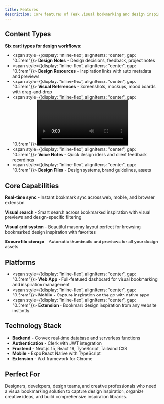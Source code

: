 ```yaml
---
title: Features
description: Core features of Teak visual bookmarking and design inspiration manager
---
```



## Content Types

**Six card types for design workflows:**
- <span style={{display: "inline-flex", alignItems: "center", gap: "0.5rem"}}><FileText size={16} /> **Design Notes**</span> - Design decisions, feedback, project notes
- <span style={{display: "inline-flex", alignItems: "center", gap: "0.5rem"}}><Link size={16} /> **Design Resources**</span> - Inspiration links with auto metadata and previews
- <span style={{display: "inline-flex", alignItems: "center", gap: "0.5rem"}}><Camera size={16} /> **Visual References**</span> - Screenshots, mockups, mood boards with drag-and-drop
- <span style={{display: "inline-flex", alignItems: "center", gap: "0.5rem"}}><Video size={16} /> **Animation References**</span> - Motion design examples with built-in player
- <span style={{display: "inline-flex", alignItems: "center", gap: "0.5rem"}}><Mic size={16} /> **Voice Notes**</span> - Quick design ideas and client feedback recordings
- <span style={{display: "inline-flex", alignItems: "center", gap: "0.5rem"}}><File size={16} /> **Design Files**</span> - Design systems, brand guidelines, assets

## Core Capabilities

**Real-time sync** - Instant bookmark sync across web, mobile, and browser extension

**Visual search** - Smart search across bookmarked inspiration with visual previews and design-specific filtering

**Visual grid system** - Beautiful masonry layout perfect for browsing bookmarked design inspiration with favorites

**Secure file storage** - Automatic thumbnails and previews for all your design assets

## Platforms

- <span style={{display: "inline-flex", alignItems: "center", gap: "0.5rem"}}><Globe size={16} /> **Web App**</span> - Full-featured dashboard for visual bookmarking and inspiration management
- <span style={{display: "inline-flex", alignItems: "center", gap: "0.5rem"}}><Smartphone size={16} /> **Mobile**</span> - Capture inspiration on the go with native apps
- <span style={{display: "inline-flex", alignItems: "center", gap: "0.5rem"}}><Plug size={16} /> **Extension**</span> - Bookmark design inspiration from any website instantly

## Technology Stack

- **Backend** - Convex real-time database and serverless functions
- **Authentication** - Clerk with JWT integration
- **Frontend** - Next.js 15, React 19, TypeScript, Tailwind CSS
- **Mobile** - Expo React Native with TypeScript
- **Extension** - Wxt framework for Chrome

## Perfect For

Designers, developers, design teams, and creative professionals who need a visual bookmarking solution to capture design inspiration, organize creative ideas, and build comprehensive inspiration libraries.